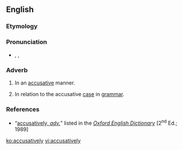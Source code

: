 ==English==

===Etymology===
{{suffix|accusative|ly}}

===Pronunciation===
* {{a|RP}} {{enPR|əkyo͞oʹzətĭvlĭ}}, {{IPA|/əˈkjuːzətɪvlɪ/}}, {{X-SAMPA|/@"kju:z@tIvlI/}}

===Adverb===
{{en-adv}}

# In an [[accusative]] manner.
# {{not comparable}} In relation to the accusative [[case]] in [[grammar]].

===References===
* “<span class="plainlinks">[http://dictionary.oed.com/cgi/entry/50001476 accusatively, ''adv.'']</span>” listed in the ''[[w:Oxford English Dictionary|Oxford English Dictionary]]'' [2<sup>nd</sup> Ed.; 1989]

[[ko:accusatively]]
[[vi:accusatively]]